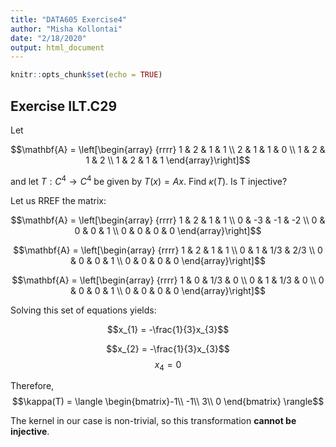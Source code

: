 ---
title: "DATA605 Exercise4"
author: "Misha Kollontai"
date: "2/18/2020"
output: html_document
---

```{r setup, include=FALSE}
knitr::opts_chunk$set(echo = TRUE)
```

## Exercise ILT.C29

Let 

$$\mathbf{A} = \left[\begin{array}
{rrrr}
1 & 2 & 1 & 1 \\
2 & 1 & 1 & 0 \\
1 & 2 & 1 & 2 \\
1 & 2 & 1 & 1
\end{array}\right]$$

and let $T:C^{4} \to C^{4}$ be given by $T(x) = Ax$. Find $\kappa(T)$. Is T injective?

Let us RREF the matrix:

$$\mathbf{A} = \left[\begin{array}
{rrrr}
1 & 2 & 1 & 1 \\
0 & -3 & -1 & -2 \\
0 & 0 & 0 & 1 \\
0 & 0 & 0 & 0
\end{array}\right]$$

$$\mathbf{A} = \left[\begin{array}
{rrrr}
1 & 2 & 1 & 1 \\
0 & 1 & 1/3 & 2/3 \\
0 & 0 & 0 & 1 \\
0 & 0 & 0 & 0
\end{array}\right]$$

$$\mathbf{A} = \left[\begin{array}
{rrrr}
1 & 0 & 1/3 & 0 \\
0 & 1 & 1/3 & 0 \\
0 & 0 & 0 & 1 \\
0 & 0 & 0 & 0
\end{array}\right]$$

Solving this set of equations yields:

$$x_{1} = -\frac{1}{3}x_{3}$$

$$x_{2} = -\frac{1}{3}x_{3}$$
$$x_{4} = 0$$

Therefore, $$\kappa(T) = \langle \begin{bmatrix}-1\\
-1\\
3\\
0
\end{bmatrix}
\rangle$$

The kernel in our case is non-trivial, so this transformation **cannot be injective**.
